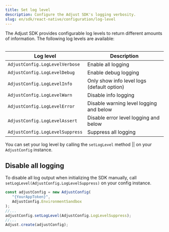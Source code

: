 ```yaml
---
title: Set log level
description: Configure the Adjust SDK's logging verbosity.
slug: en/sdk/react-native/configuration/log-level
---
```



The Adjust SDK provides configurable log levels to return different amounts of information. The following log levels are available:

<Table>

| Log level                       | Description                                |
| ------------------------------- | ------------------------------------------ |
| `AdjustConfig.LogLevelVerbose`  | Enable all logging                         |
| `AdjustConfig.LogLevelDebug`    | Enable debug logging                       |
| `AdjustConfig.LogLevelInfo`     | Only show info level logs (default option) |
| `AdjustConfig.LogLevelWarn`     | Disable info logging                       |
| `AdjustConfig.LogLevelError`    | Disable warning level logging and below    |
| `AdjustConfig.LogLevelAssert`   | Disable error level logging and below      |
| `AdjustConfig.LogLevelSuppress` | Suppress all logging                       |

</Table>

You can set your log level by calling the <Tooltip>`setLogLevel` method || <SetLogLevelSig /></Tooltip> on your `AdjustConfig` instance.

<SetLogLevel />

## Disable all logging

To disable all log output when initializing the SDK manually, call `setLogLevel(AdjustConfig.LogLevelSuppress)` on your config instance.

```jsx {6}
const adjustConfig = new AdjustConfig(
   "{YourAppToken}",
   AdjustConfig.EnvironmentSandbox
);
//...
adjustConfig.setLogLevel(AdjustConfig.LogLevelSuppress);
//...
Adjust.create(adjustConfig);
```
